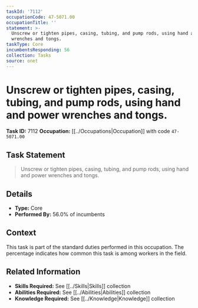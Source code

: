 ```yaml
---
taskId: '7112'
occupationCode: 47-5071.00
occupationTitle: ''
statement: >-
  Unscrew or tighten pipes, casing, tubing, and pump rods, using hand and power
  wrenches and tongs.
taskType: Core
incumbentsResponding: 56
collection: Tasks
source: onet
---
```

# Unscrew or tighten pipes, casing, tubing, and pump rods, using hand and power wrenches and tongs.

**Task ID:** 7112
**Occupation:** [[../Occupations|Occupation]] with code `47-5071.00`

## Task Statement

> Unscrew or tighten pipes, casing, tubing, and pump rods, using hand and power wrenches and tongs.

## Details

- **Type:** Core
- **Performed By:** 56.0% of incumbents

## Context

This task is part of the standard duties performed in this occupation. The percentage indicates how common this task is among workers in the field.

## Related Information

- **Skills Required:** See [[../Skills|Skills]] collection
- **Abilities Required:** See [[../Abilities|Abilities]] collection
- **Knowledge Required:** See [[../Knowledge|Knowledge]] collection
